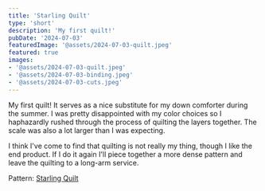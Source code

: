 ```yaml
---
title: 'Starling Quilt'
type: 'short'
description: 'My first quilt!'
pubDate: '2024-07-03'
featuredImage: '@assets/2024-07-03-quilt.jpeg'
featured: true
images:
- '@assets/2024-07-03-quilt.jpeg'
- '@assets/2024-07-03-binding.jpeg'
- '@assets/2024-07-03-cuts.jpeg'
---
```


My first quilt! It serves as a nice substitute for my down comforter 
during the summer. I was pretty disappointed with my color choices so I
haphazardly rushed through the process of quilting the layers together. The scale
was also a lot larger than I was expecting.

I think I've come to find that quilting is not really my thing, though I like the
end product. If I do it again I'll piece together a more dense pattern and leave
the quilting to a long-arm service. 

Pattern: [Starling Quilt](https://suzyquilts.com/shop/starling-quilt-pattern-download/)